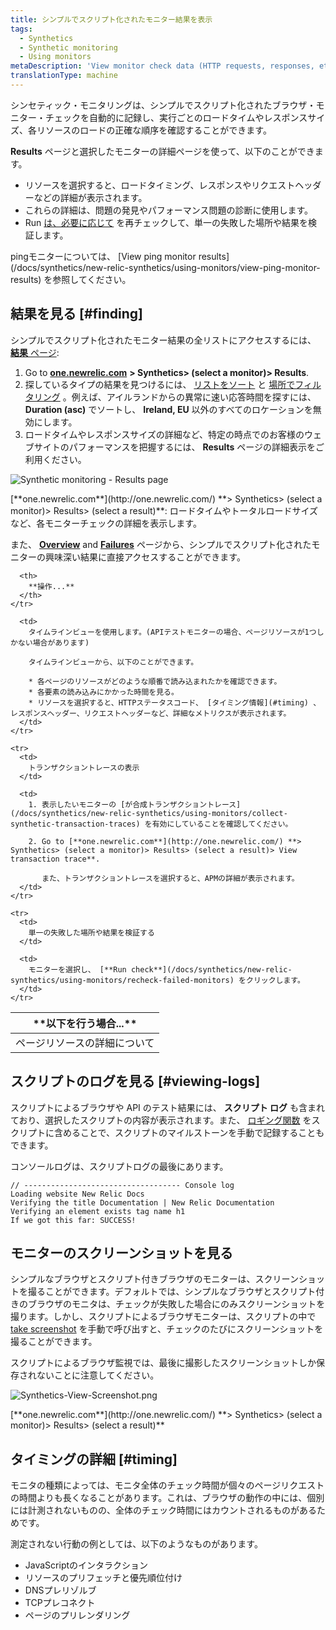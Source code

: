 ```yaml
---
title: シンプルでスクリプト化されたモニター結果を表示
tags:
  - Synthetics
  - Synthetic monitoring
  - Using monitors
metaDescription: 'View monitor check data (HTTP requests, responses, etc.) with synthetics monitoring. For browser monitors, view waterfall details of resource load time.'
translationType: machine
---
```




シンセティック・モニタリングは、シンプルでスクリプト化されたブラウザ・モニター・チェックを自動的に記録し、実行ごとのロードタイムやレスポンスサイズ、各リソースのロードの正確な順序を確認することができます。

**Results** ページと選択したモニターの詳細ページを使って、以下のことができます。

* リソースを選択すると、ロードタイミング、レスポンスやリクエストヘッダーなどの詳細が表示されます。
* これらの詳細は、問題の発見やパフォーマンス問題の診断に使用します。
* Run [は、必要に応じて](/docs/synthetics/new-relic-synthetics/using-monitors/recheck-failed-monitors) を再チェックして、単一の失敗した場所や結果を検証します。

<Callout variant="tip">
  pingモニターについては、 [View ping monitor results](/docs/synthetics/new-relic-synthetics/using-monitors/view-ping-monitor-results) を参照してください。
</Callout>

## 結果を見る [#finding]

シンプルでスクリプト化されたモニター結果の全リストにアクセスするには、 [**結果** ページ](/docs/synthetics/new-relic-synthetics/pages/synthetics-results-access-individual-monitor-runs):

1. Go to [**one.newrelic.com**](http://one.newrelic.com/) **> Synthetics> (select a monitor)> Results**.
2. 探しているタイプの結果を見つけるには、 [リストをソート](/docs/synthetics/new-relic-synthetics/pages/synthetics-results-access-individual-monitor-runs#sort-list) と [場所でフィルタリング](/docs/synthetics/new-relic-synthetics/pages/synthetics-results-access-individual-monitor-runs#filter-location) 。例えば、アイルランドからの異常に速い応答時間を探すには、 **Duration (asc)** でソートし、 **Ireland, EU** 以外のすべてのロケーションを無効にします。
3. ロードタイムやレスポンスサイズの詳細など、特定の時点でのお客様のウェブサイトのパフォーマンスを把握するには、 **Results** ページの詳細表示をご利用ください。

<img
  title="Synthetic monitoring - Results page"
  alt="Synthetic monitoring - Results page"
  src={syntheticMonitoringResults}
/>

<figcaption>
  [**one.newrelic.com**](http://one.newrelic.com/) **> Synthetics> (select a monitor)> Results> (select a result)**: ロードタイムやトータルロードサイズなど、各モニターチェックの詳細を表示します。
</figcaption>

また、 [**Overview**](/docs/synthetics/new-relic-synthetics/pages/synthetics-overview-page-view-monitors-performance) and [**Failures**](/docs/synthetics/new-relic-synthetics/pages/synthetics-failures-troubleshoot-downtime) ページから、シンプルでスクリプト化されたモニターの興味深い結果に直接アクセスすることができます。

<table id="using">
  <thead>
    <tr>
      <th width={250}>
        **以下を行う場合...**
      </th>

      <th>
        **操作...**
      </th>
    </tr>
  </thead>

  <tbody>
    <tr>
      <td>
        ページリソースの詳細について
      </td>

      <td>
        タイムラインビューを使用します。(APIテストモニターの場合、ページリソースが1つしかない場合があります)

        タイムラインビューから、以下のことができます。

        * 各ページのリソースがどのような順番で読み込まれたかを確認できます。
        * 各要素の読み込みにかかった時間を見る。
        * リソースを選択すると、HTTPステータスコード、 [タイミング情報](#timing) 、レスポンスヘッダー、リクエストヘッダーなど、詳細なメトリクスが表示されます。
      </td>
    </tr>

    <tr>
      <td>
        トランザクショントレースの表示
      </td>

      <td>
        1. 表示したいモニターの [が合成トランザクショントレース](/docs/synthetics/new-relic-synthetics/using-monitors/collect-synthetic-transaction-traces) を有効にしていることを確認してください。

        2. Go to [**one.newrelic.com**](http://one.newrelic.com/) **> Synthetics> (select a monitor)> Results> (select a result)> View transaction trace**.

           また、トランザクショントレースを選択すると、APMの詳細が表示されます。
      </td>
    </tr>

    <tr>
      <td>
        単一の失敗した場所や結果を検証する
      </td>

      <td>
        モニターを選択し、 [**Run check**](/docs/synthetics/new-relic-synthetics/using-monitors/recheck-failed-monitors) をクリックします。
      </td>
    </tr>
  </tbody>
</table>

## スクリプトのログを見る [#viewing-logs]

スクリプトによるブラウザや API のテスト結果には、 **スクリプト ログ** も含まれており、選択したスクリプトの内容が表示されます。また、 [ロギング関数](/docs/synthetics/new-relic-synthetics/scripting-monitors/writing-scripted-browsers#logging) をスクリプトに含めることで、スクリプトのマイルストーンを手動で記録することもできます。

コンソールログは、スクリプトログの最後にあります。

```
// ----------------------------------- Console log
Loading website New Relic Docs
Verifying the title Documentation | New Relic Documentation
Verifying an element exists tag name h1
If we got this far: SUCCESS!
```

## モニターのスクリーンショットを見る

シンプルなブラウザとスクリプト付きブラウザのモニターは、スクリーンショットを撮ることができます。デフォルトでは、シンプルなブラウザとスクリプト付きのブラウザのモニタは、チェックが失敗した場合にのみスクリーンショットを撮ります。しかし、スクリプトによるブラウザモニターは、スクリプトの中で [take screenshot](/docs/synthetics/new-relic-synthetics/scripting-monitors/synthetics-scripted-browser-reference-monitor-versions-050#browser-takeScreenshot) を手動で呼び出すと、チェックのたびにスクリーンショットを撮ることができます。

<Callout variant="tip">
  スクリプトによるブラウザ監視では、最後に撮影したスクリーンショットしか保存されないことに注意してください。
</Callout>

<img
  title="Synthetics-View-Screenshot.png"
  alt="Synthetics-View-Screenshot.png"
  src={screenshotInSyntheticMonitoringResults}
/>

<figcaption>
  [**one.newrelic.com**](http://one.newrelic.com/) **> Synthetics> (select a monitor)> Results> (select a result)**
</figcaption>

## タイミングの詳細 [#timing]

モニタの種類によっては、モニタ全体のチェック時間が個々のページリクエストの時間よりも長くなることがあります。これは、ブラウザの動作の中には、個別には計測されないものの、全体のチェック時間にはカウントされるものがあるためです。

測定されない行動の例としては、以下のようなものがあります。

* JavaScriptのインタラクション
* リソースのプリフェッチと優先順位付け
* DNSプレリゾルブ
* TCPプレコネクト
* ページのプリレンダリング